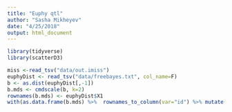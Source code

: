 ```yaml
---
title: "Euphy qtl"
author: "Sasha Mikheyev"
date: "4/25/2018"
output: html_document
---
```


```r
library(tidyverse)
library(scatterD3)
```

```r
miss <-read_tsv("data/out.imiss")
euphyDist <- read_tsv("data/freebayes.txt", col_name=F)
b <- as.dist(euphyDist[,-1])
b.mds <- cmdscale(b, k=2)
rownames(b.mds) <- euphyDist$X1
with(as.data.frame(b.mds) %>%  rownames_to_column(var="id") %>% mutate(family=ifelse(grepl("306",id) & ! grepl("106",id),"306",ifelse(!grepl("306",id) & grepl("106",id), "106", "else"))) %>% left_join(miss, by=c("id" = "INDV")) %>% filter(family != "else") %>% separate(id, into=c('fam','clutch'), extra="drop", remove=FALSE) %>% filter(! clutch %in% c("106", "108", "F2", "VIP")) ,  scatterD3(x = V1, y = V2, size_var = F_MISS, size_range = c(30,30), opacity=1-F_MISS, hover_size = 4, hover_opacity = 1, symbol_var = fam, col_var = clutch, tooltip_text = id))
```
